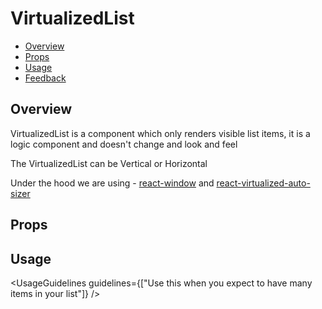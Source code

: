 
<Meta of={VirtualizedListStories} />

# VirtualizedList

- [Overview](#overview)
- [Props](#props)
- [Usage](#usage)
- [Feedback](#feedback)

## Overview

VirtualizedList is a component which only renders visible list items, it is a logic component and doesn't change and look and feel

The VirtualizedList can be Vertical or Horizontal

Under the hood we are using - [react-window](https://github.com/bvaughn/react-window) and [react-virtualized-auto-sizer](https://github.com/bvaughn/react-virtualized-auto-sizer)

<Canvas>
  <Story of={VirtualizedListStories.Overview} />
</Canvas>

## Props

<PropsTable />

## Usage

<UsageGuidelines guidelines={["Use this when you expect to have many items in your list"]} />

<TipItemRenderer />

